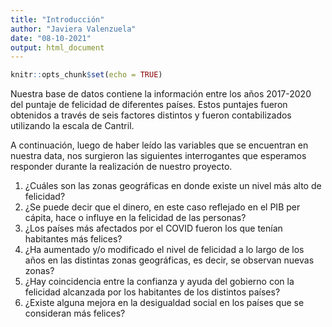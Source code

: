 ```yaml
---
title: "Introducción"
author: "Javiera Valenzuela"
date: "08-10-2021"
output: html_document
---
```


```r
knitr::opts_chunk$set(echo = TRUE)
```

Nuestra base de datos contiene la información entre los años 2017-2020 del puntaje de felicidad de diferentes países. Estos puntajes fueron obtenidos a través de seis factores distintos y fueron contabilizados utilizando la escala de Cantril.

A continuación, luego de haber leído las variables que se encuentran en nuestra data, nos surgieron las siguientes interrogantes que esperamos responder durante la realización de nuestro proyecto.

1.  ¿Cuáles son las zonas geográficas en donde existe un nivel más alto de felicidad?
2.  ¿Se puede decir que el dinero, en este caso reflejado en el PIB per cápita, hace o influye en la felicidad de las personas?
3.  ¿Los países más afectados por el COVID fueron los que tenían habitantes más felices?
4.  ¿Ha aumentado y/o modificado el nivel de felicidad a lo largo de los años en las distintas zonas geográficas, es decir, se observan nuevas zonas?
5.  ¿Hay coincidencia entre la confianza y ayuda del gobierno con la felicidad alcanzada por los habitantes de los distintos países?
6.  ¿Existe alguna mejora en la desigualdad social en los países que se consideran más felices?
